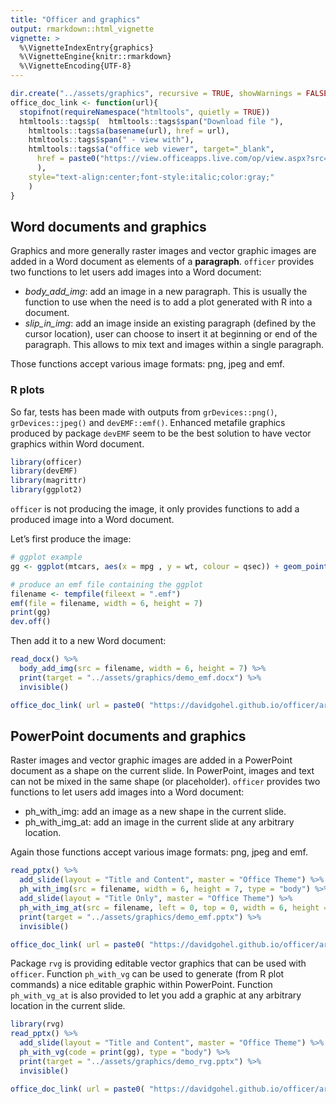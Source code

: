 ```yaml
---
title: "Officer and graphics"
output: rmarkdown::html_vignette
vignette: >
  %\VignetteIndexEntry{graphics}
  %\VignetteEngine{knitr::rmarkdown}
  %\VignetteEncoding{UTF-8}
---
```



```r
dir.create("../assets/graphics", recursive = TRUE, showWarnings = FALSE)
office_doc_link <- function(url){
  stopifnot(requireNamespace("htmltools", quietly = TRUE))
  htmltools::tags$p(  htmltools::tags$span("Download file "),
    htmltools::tags$a(basename(url), href = url), 
    htmltools::tags$span(" - view with"),
    htmltools::tags$a("office web viewer", target="_blank", 
      href = paste0("https://view.officeapps.live.com/op/view.aspx?src=", url)
      ), 
    style="text-align:center;font-style:italic;color:gray;"
    )
}
```

## Word documents and graphics 

Graphics and more generally raster images and vector graphic images are added in a Word document as elements of a **paragraph**. `officer` provides two functions to let users add images into a Word document:

- *body_add_img*: add an image in a new paragraph. This is usually the function to use when the need is to add a plot generated with R into a document.
- *slip_in_img*: add an image inside an existing paragraph (defined by the cursor location), user can choose to insert it at beginning or end of the paragraph. This allows to mix text and images within a single paragraph.

Those functions accept various image formats: png, jpeg and emf.

### R plots

So far, tests has been made with outputs from `grDevices::png()`, `grDevices::jpeg()` and `devEMF::emf()`. Enhanced metafile graphics produced by package `devEMF` seem to be the best solution to have vector graphics within Word document. 

```r
library(officer)
library(devEMF)
library(magrittr)
library(ggplot2)
```

`officer` is not producing the image, it only provides functions to add a produced image into a Word document.

Let's first produce the image:

```r
# ggplot example
gg <- ggplot(mtcars, aes(x = mpg , y = wt, colour = qsec)) + geom_point() + theme_minimal()

# produce an emf file containing the ggplot
filename <- tempfile(fileext = ".emf")
emf(file = filename, width = 6, height = 7)
print(gg)
dev.off()
```

Then add it to a new Word document:

```r
read_docx() %>% 
  body_add_img(src = filename, width = 6, height = 7) %>% 
  print(target = "../assets/graphics/demo_emf.docx") %>% 
  invisible()
```


```r
office_doc_link( url = paste0( "https://davidgohel.github.io/officer/articles/", "assets/graphics/demo_emf.docx" ) )
```


## PowerPoint documents and graphics 

Raster images and vector graphic images are added in a PowerPoint document as a shape on the current slide. In PowerPoint, images and text can not be mixed in the same shape (or placeholder). `officer` provides two functions to let users add images into a Word document:

* ph_with_img: add an image as a new shape in the current slide.
* ph_with_img_at: add an image in the current slide at any arbitrary location.

Again those functions accept various image formats: png, jpeg and emf.

```r
read_pptx() %>% 
  add_slide(layout = "Title and Content", master = "Office Theme") %>% 
  ph_with_img(src = filename, width = 6, height = 7, type = "body") %>% 
  add_slide(layout = "Title Only", master = "Office Theme") %>% 
  ph_with_img_at(src = filename, left = 0, top = 0, width = 6, height = 7) %>% 
  print(target = "../assets/graphics/demo_emf.pptx") %>% 
  invisible()
```



```r
office_doc_link( url = paste0( "https://davidgohel.github.io/officer/articles/", "assets/graphics/demo_emf.pptx" ) )
```


Package `rvg` is providing editable vector graphics that can be used with `officer`. Function `ph_with_vg` can be used to generate (from R plot commands) a nice editable graphic within PowerPoint. Function `ph_with_vg_at` is also provided to let you add a graphic at any arbitrary location in the current slide.

```r
library(rvg)
read_pptx() %>% 
  add_slide(layout = "Title and Content", master = "Office Theme") %>% 
  ph_with_vg(code = print(gg), type = "body") %>% 
  print(target = "../assets/graphics/demo_rvg.pptx") %>% 
  invisible()
```



```r
office_doc_link( url = paste0( "https://davidgohel.github.io/officer/articles/", "assets/graphics/demo_rvg.pptx" ) )
```
